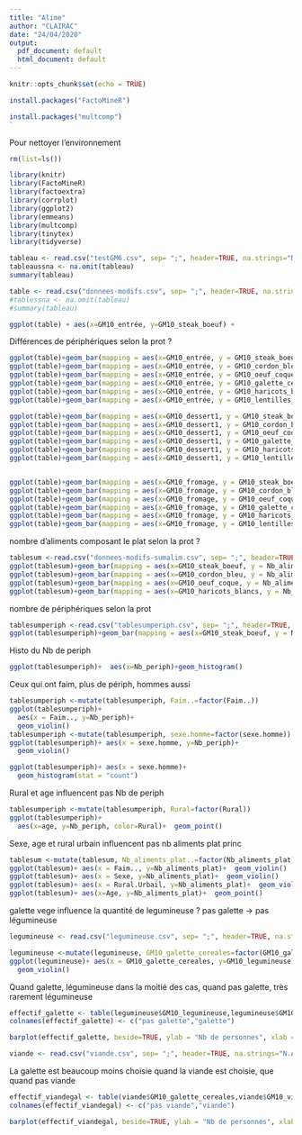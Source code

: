 ---
title: "Alime"
author: "CLAIRAC"
date: "24/04/2020"
output:
  pdf_document: default
  html_document: default
---

```{r setup, include=FALSE}
knitr::opts_chunk$set(echo = TRUE)
```


```{r}
install.packages("FactoMineR")
```

```{r}
install.packages("multcomp")
`
```

Pour nettoyer l'environnement
```{r}
rm(list=ls())
```

```{r}
library(knitr)
library(FactoMineR)
library(factoextra)
library(corrplot)
library(ggplot2)
library(emmeans)
library(multcomp)
library(tinytex)
library(tidyverse)
```

```{r}

tableau <- read.csv("testGM6.csv", sep= ";", header=TRUE, na.strings="N.A.")
tableaussna <- na.omit(tableau)
summary(tableau)
```

```{r}
table <- read.csv("donnees-modifs.csv", sep= ";", header=TRUE, na.strings="N.A.")
#tablessna <- na.omit(tableau)
#summary(tableau)
```


```{r}
ggplot(table) + aes(x=GM10_entrée, y=GM10_steak_boeuf) + 
```


Différences de périphériques selon la prot ?
```{r}
ggplot(table)+geom_bar(mapping = aes(x=GM10_entrée, y = GM10_steak_boeuf), stat = "identity")
ggplot(table)+geom_bar(mapping = aes(x=GM10_entrée, y = GM10_cordon_bleu), stat = "identity")
ggplot(table)+geom_bar(mapping = aes(x=GM10_entrée, y = GM10_oeuf_coque), stat = "identity")
ggplot(table)+geom_bar(mapping = aes(x=GM10_entrée, y = GM10_galette_cereales), stat = "identity")
ggplot(table)+geom_bar(mapping = aes(x=GM10_entrée, y = GM10_haricots_blancs), stat = "identity")
ggplot(table)+geom_bar(mapping = aes(x=GM10_entrée, y = GM10_lentilles_corail), stat = "identity")

ggplot(table)+geom_bar(mapping = aes(x=GM10_dessert1, y = GM10_steak_boeuf), stat = "identity")
ggplot(table)+geom_bar(mapping = aes(x=GM10_dessert1, y = GM10_cordon_bleu), stat = "identity")
ggplot(table)+geom_bar(mapping = aes(x=GM10_dessert1, y = GM10_oeuf_coque), stat = "identity")
ggplot(table)+geom_bar(mapping = aes(x=GM10_dessert1, y = GM10_galette_cereales), stat = "identity")
ggplot(table)+geom_bar(mapping = aes(x=GM10_dessert1, y = GM10_haricots_blancs), stat = "identity")
ggplot(table)+geom_bar(mapping = aes(x=GM10_dessert1, y = GM10_lentilles_corail), stat = "identity")


ggplot(table)+geom_bar(mapping = aes(x=GM10_fromage, y = GM10_steak_boeuf), stat = "identity")
ggplot(table)+geom_bar(mapping = aes(x=GM10_fromage, y = GM10_cordon_bleu), stat = "identity")
ggplot(table)+geom_bar(mapping = aes(x=GM10_fromage, y = GM10_oeuf_coque), stat = "identity")
ggplot(table)+geom_bar(mapping = aes(x=GM10_fromage, y = GM10_galette_cereales), stat = "identity")
ggplot(table)+geom_bar(mapping = aes(x=GM10_fromage, y = GM10_haricots_blancs), stat = "identity")
ggplot(table)+geom_bar(mapping = aes(x=GM10_fromage, y = GM10_lentilles_corail), stat = "identity")

```


nombre d'aliments composant le plat selon la prot ?


```{r}

tablesum <-read.csv("donnees-modifs-sumalim.csv", sep= ";", header=TRUE, na.strings="N.A.")
ggplot(tablesum)+geom_bar(mapping = aes(x=GM10_steak_boeuf, y = Nb_aliments_plat), stat = "identity")
ggplot(tablesum)+geom_bar(mapping = aes(x=GM10_cordon_bleu, y = Nb_aliments_plat), stat = "identity")
ggplot(tablesum)+geom_bar(mapping = aes(x=GM10_oeuf_coque, y = Nb_aliments_plat), stat = "identity")
ggplot(tablesum)+geom_bar(mapping = aes(x=GM10_haricots_blancs, y = Nb_aliments_plat), stat = "identity")


```







nombre de périphériques selon la prot 

```{r}
tablesumperiph <-read.csv("tablesumperiph.csv", sep= ";", header=TRUE, na.strings="N.A.")
ggplot(tablesumperiph)+geom_bar(mapping = aes(x=GM10_steak_boeuf, y = Nb_periph), stat = "identity")
```




Histo du Nb de periph
```{r}

ggplot(tablesumperiph)+  aes(x=Nb_periph)+geom_histogram()

```






Ceux qui ont faim, plus de périph, hommes aussi

```{r}
tablesumperiph <-mutate(tablesumperiph, Faim..=factor(Faim..))
ggplot(tablesumperiph)+
  aes(x = Faim.., y=Nb_periph)+
  geom_violin()
tablesumperiph <-mutate(tablesumperiph, sexe.homme=factor(sexe.homme))
ggplot(tablesumperiph)+ aes(x = sexe.homme, y=Nb_periph)+
  geom_violin()

```


```{r}
ggplot(tablesumperiph)+ aes(x = sexe.homme)+
  geom_histogram(stat = "count")
```


Rural et age influencent pas Nb de periph
```{r}
tablesumperiph <-mutate(tablesumperiph, Rural=factor(Rural))
ggplot(tablesumperiph)+
  aes(x=age, y=Nb_periph, color=Rural)+  geom_point()
```


Sexe, age et rural urbain influencent pas nb aliments plat princ
```{r}
tablesum <-mutate(tablesum, Nb_aliments_plat..=factor(Nb_aliments_plat))
ggplot(tablesum)+ aes(x = Faim.., y=Nb_aliments_plat)+  geom_violin()
ggplot(tablesum)+ aes(x = Sexe, y=Nb_aliments_plat)+  geom_violin()
ggplot(tablesum)+ aes(x = Rural.Urbail, y=Nb_aliments_plat)+  geom_violin()
ggplot(tablesum)+ aes(x=Age, y=Nb_aliments_plat)+  geom_point()
```


galette vege influence la quantité de legumineuse ? pas galette -> pas légumineuse
```{r}
legumineuse <- read.csv("legumineuse.csv", sep= ";", header=TRUE, na.strings="N.A.")

```

```{r}
legumineuse <-mutate(legumineuse, GM10_galette_cereales=factor(GM10_galette_cereales))
ggplot(legumineuse)+ aes(x = GM10_galette_cereales, y=GM10_legumineuse)+
  geom_violin()
```

Quand galette, légumineuse dans la moitié des cas, quand pas galette, très rarement légumineuse

```{r}

effectif_galette <- table(legumineuse$GM10_legumineuse,legumineuse$GM10_galette_cereales==1)
colnames(effectif_galette) <- c("pas galette","galette")

barplot(effectif_galette, beside=TRUE, ylab = "Nb de personnes", xlab = "Consommation de galette", ylim = c(0,300), legend = c ("pas legumineuse","legumineuse"), main = "Consommation de legumineuse avec ou sans galette")
```
```{r}

viande <- read.csv("viande.csv", sep= ";", header=TRUE, na.strings="N.A.")

```



La galette est beaucoup moins choisie quand la viande est choisie, que quand pas viande
```{r}

effectif_viandegal <- table(viande$GM10_galette_cereales,viande$GM10_viande !=0)
colnames(effectif_viandegal) <- c("pas viande","viande")

barplot(effectif_viandegal, beside=TRUE, ylab = "Nb de personnes", xlab = "Consommation de viande", ylim = c(0,300), legend = c ("pas galette","galette"), main = "Consommation de galette avec ou sans viande")
```












